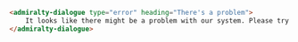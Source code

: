 ```html
<admiralty-dialogue type="error" heading="There's a problem">
    It looks like there might be a problem with our system. Please try again in a few minutes.
</admiralty-dialogue>
```
